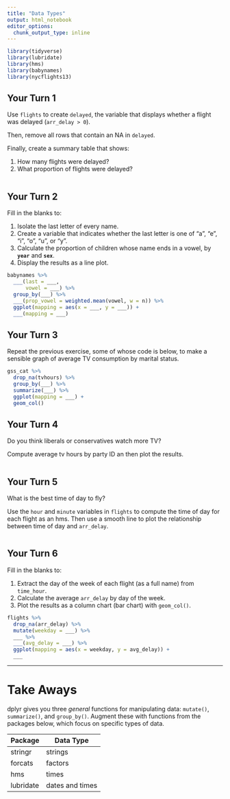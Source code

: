 ```yaml
---
title: "Data Types"
output: html_notebook
editor_options: 
  chunk_output_type: inline
---
```


```r
library(tidyverse)
library(lubridate)
library(hms)
library(babynames)
library(nycflights13)
```


## Your Turn 1

Use `flights` to create `delayed`, the variable that displays whether a flight was delayed (`arr_delay > 0`).

Then, remove all rows that contain an NA in `delayed`. 

Finally, create a summary table that shows:

1. How many flights were delayed?
2. What proportion of flights were delayed?

```r

```


## Your Turn 2

Fill in the blanks to:

1. Isolate the last letter of every name.
2. Create a variable that indicates whether the last letter is one of "a", "e", "i", "o", "u", or "y".
3. Calculate the proportion of children whose name ends in a vowel, by **`year`** and **`sex`**.
4. Display the results as a line plot.

```r
babynames %>%
  ___(last = ___, 
      vowel = ___) %>%
  group_by(___) %>%
  ___(prop_vowel = weighted.mean(vowel, w = n)) %>%
  ggplot(mapping = aes(x = ___, y = ___)) +
  ___(mapping = ___)
```


## Your Turn 3

Repeat the previous exercise, some of whose code is below, to make a sensible graph of average TV consumption by marital status.

```r
gss_cat %>%
  drop_na(tvhours) %>%
  group_by(___) %>%
  summarize(___) %>%
  ggplot(mapping = ___) +
  geom_col()
```


## Your Turn 4

Do you think liberals or conservatives watch more TV?

Compute average tv hours by party ID an then plot the results.

```r

```


## Your Turn 5

What is the best time of day to fly?

Use the `hour` and `minute` variables in `flights` to compute the time of day for each flight as an hms. Then use a smooth line to plot the relationship between time of day and `arr_delay`.

```r

```


## Your Turn 6

Fill in the blanks to:

1. Extract the day of the week of each flight (as a full name) from `time_hour`.
2. Calculate the average `arr_delay` by day of the week.
3. Plot the results as a column chart (bar chart) with `geom_col()`.

```r
flights %>% 
  drop_na(arr_delay) %>% 
  mutate(weekday = ___) %>% 
  ___ %>% 
  ___(avg_delay = ___) %>% 
  ggplot(mapping = aes(x = weekday, y = avg_delay)) +
  ___
```


***

# Take Aways

dplyr gives you three _general_ functions for manipulating data: `mutate()`, `summarize()`, and `group_by()`. Augment these with functions from the packages below, which focus on specific types of data.

Package   | Data Type
--------- | --------
stringr   | strings
forcats   | factors
hms       | times
lubridate | dates and times

